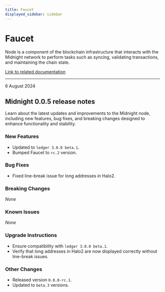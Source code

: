 ```yaml
---
title: Faucet
displayed_sidebar: sidebar
---
```


# Faucet

Node is a component of the blockchain infrastructure that interacts with the Midnight network to perform tasks such as syncing, validating transactions, and maintaining the chain state.

[Link to related documentation](../../develop/nodes-and-dapps/node-endpoints)

---

<div 
  style={{
    marginTop: '0',
    fontSize: '1rem',
    fontWeight: 'normal',
    marginBottom: '0.5rem'
  }}
>
  6 August 2024
</div>

## Midnight 0.0.5 release notes

Learn about the latest updates and improvements to the Midnight node, including new features, bug fixes, and breaking changes designed to enhance functionality and stability.

### New Features
- Updated to `ledger 3.0.0 beta.1`.  
- Bumped Faucet to `rc.2` version.  

### Bug Fixes
- Fixed line-break issue for long addresses in Halo2.  

### Breaking Changes
_None_

### Known Issues
_None_

### Upgrade Instructions
- Ensure compatibility with `ledger 3.0.0 beta.1`.  
- Verify that long addresses in Halo2 are now displayed correctly without line-break issues.  

### Other Changes
- Released version `0.8.0-rc.1`.  
- Updated to `beta.3` versions.  
